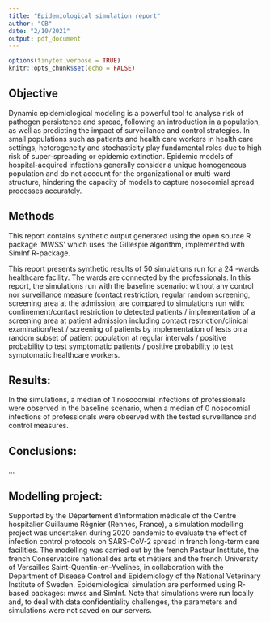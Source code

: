 ```yaml
---
title: "Epidemiological simulation report"
author: "CB"
date: "2/10/2021"
output: pdf_document
---
```


```r
options(tinytex.verbose = TRUE)
knitr::opts_chunk$set(echo = FALSE)
```

## Objective
Dynamic epidemiological modeling is a powerful tool to analyse risk of pathogen persistence and spread, following an introduction in a population, as well as predicting the impact of surveillance and control strategies. In small populations such as patients and health care workers in health care settings, heterogeneity and stochasticity play fundamental roles due to high risk of super-spreading or epidemic extinction. Epidemic models of hospital-acquired infections generally consider a unique homogeneous population and do not account for the organizational or multi-ward structure, hindering the capacity of models to capture nosocomial spread processes accurately.

## Methods

This report contains synthetic output generated using the open source R package ‘MWSS’ which uses the Gillespie algorithm, implemented with SimInf R-package.

This report presents synthetic results of 50 simulations run for a 24 -wards healthcare facility. The wards are connected by the professionals. In this report, the simulations run with the baseline scenario: without any control nor surveillance measure (contact restriction, regular random screening, screening area at the admission, are compared to simulations run with: confinement/contact restriction to detected patients / implementation of a screening area at patient admission including contact restriction/clinical examination/test / screening of patients by implementation of tests on a random subset of patient population at regular intervals / positive probability to test symptomatic patients / positive probability to test symptomatic healthcare workers.

## Results:
In the simulations, a median of 1 nosocomial infections of professionals were observed in the baseline scenario, when a median of 0 nosocomial infections of professionals were observed with the tested surveillance and control measures.

## Conclusions:
…

## Modelling project:
Supported by the Département d’information médicale of the Centre hospitalier Guillaume Régnier (Rennes, France), a simulation modelling project was undertaken during 2020 pandemic to evaluate the effect of infection control protocols on SARS-CoV-2 spread in french long-term care facilities. The modelling was carried out by the french Pasteur Institute, the french Conservatoire national des arts et métiers and the french University of Versailles Saint-Quentin-en-Yvelines, in collaboration with the Department of Disease Control and Epidemiology of the National Veterinary Institute of Sweden. Epidemiological simulation are performed using R-based packages: mwss and SimInf.
Note that simulations were run locally and, to deal with data confidentiality challenges, the parameters and simulations were not saved on our servers.
